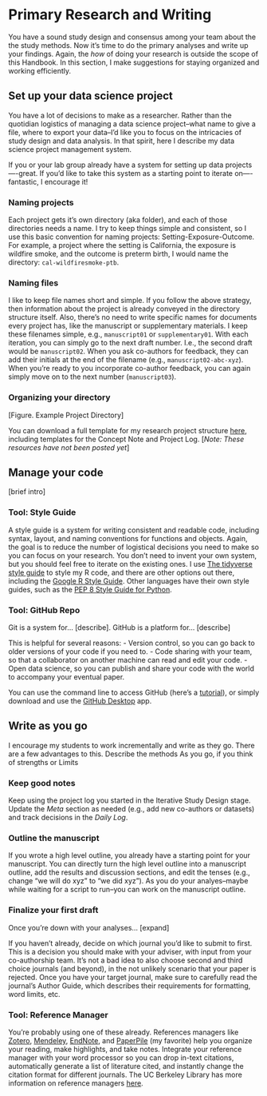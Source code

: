 # Primary Research and Writing

You have a sound study design and consensus among your team about the the study methods. Now it's time to do the primary analyses and write up your findings. Again, the *how* of doing your research is outside the scope of this Handbook. In this section, I make suggestions for staying organized and working efficiently.

## Set up your data science project

You have a lot of decisions to make as a researcher. Rather than the quotidian logistics of managing a data science project--what name to give a file, where to export your data--I'd like you to focus on the intricacies of study design and data analysis. In that spirit, here I describe my data science project management system.

If you or your lab group already have a system for setting up data projects—-great. If you'd like to take this system as a starting point to iterate on—-fantastic, I encourage it!

### Naming projects

Each project gets it's own directory (aka folder), and each of those directories needs a name. I try to keep things simple and consistent, so I use this basic convention for naming projects: Setting-Exposure-Outcome. For example, a project where the setting is California, the exposure is wildfire smoke, and the outcome is preterm birth, I would name the directory: `cal-wildfiresmoke-ptb`.

### Naming files

I like to keep file names short and simple. If you follow the above strategy, then information about the project is already conveyed in the directory structure itself. Also, there's no need to write specific names for documents every project has, like the manuscript or supplementary materials. I keep these filenames simple, e.g., `manuscript01` or `supplementary01`. With each iteration, you can simply go to the next draft number. I.e., the second draft would be `manuscript02`. When you ask co-authors for feedback, they can add their initials at the end of the filename (e.g., `manuscript02-abc-xyz`). When you're ready to you incorporate co-author feedback, you can again simply move on to the next number (`manuscript03`).

### Organizing your directory 

[Figure. Example Project Directory]

You can download a full template for my research project structure [here](), including templates for the Concept Note and Project Log. [*Note: These resources have not been posted yet*]

## Manage your code

[brief intro]

### Tool: Style Guide

A style guide is a system for writing consistent and readable code, including syntax, layout, and naming conventions for functions and objects. Again, the goal is to reduce the number of logistical decisions you need to make so you can focus on your research. You don't need to invent your own system, but you should feel free to iterate on the existing ones. I use [The tidyverse style guide](https://style.tidyverse.org/index.html){target="_blank"} to style my R code, and there are other options out there, including the [Google R Style Guide](https://google.github.io/styleguide/Rguide.html){target="_blank"}. Other languages have their own style guides, such as the [PEP 8 Style Guide for Python](https://peps.python.org/pep-0008/){target="_blank"}.

### Tool: GitHub Repo

Git is a system for... [describe]. GitHub is a platform for... [describe]

This is helpful for several reasons: 
- Version control, so you can go back to older versions of your code if you need to.
- Code sharing with your team, so that a collaborator on another machine can read and edit your code.
- Open data science, so you can publish and share your code with the world to accompany your eventual paper.

You can use the command line to access GitHub (here's a [tutorial]()), or simply download and use the [GitHub Desktop]() app.

## Write as you go

I encourage my students to work incrementally and write as they go. There are a few advantages to this. 
Describe the methods 
As you go, if you think of strengths or Limits
 
### Keep good notes

Keep using the project log you started in the Iterative Study Design stage. Update the *Meta* section as needed (e.g., add new co-authors or datasets) and track decisions in the *Daily Log*.

### Outline the manuscript

If you wrote a high level outline, you already have a starting point for your manuscript. You can directly turn the high level outline into a manuscript outline, add the results and discussion sections, and edit the tenses (e.g., change "we will do xyz" to "we did xyz"). As you do your analyes--maybe while waiting for a script to run--you can work on the manuscript outline.

### Finalize your first draft

Once you're down with your analyses... [expand]

If you haven't already, decide on which journal you'd like to submit to first. This is a decision you should make with your adviser, with input from your co-authorship team. It's not a bad idea to also choose second and third choice journals (and beyond), in the not unlikely scenario that your paper is rejected. Once you have your target journal, make sure to carefully read the journal's Author Guide, which describes their requirements for formatting, word limits, etc.

### Tool: Reference Manager

You're probably using one of these already. References managers like [Zotero](https://www.zotero.org/){target="_blank"}, [Mendeley](https://www.mendeley.com/){target="_blank"}, [EndNote](https://endnote.com/){target="_blank"}, and [PaperPile](https://paperpile.com/){target="_blank"} (my favorite) help you organize your reading, make highlights, and take notes. Integrate your reference manager with your word processor so you can drop in-text citations, automatically generate a list of literature cited, and instantly change the citation format for different journals. The UC Berkeley Library has more information on reference managers [here](https://guides.lib.berkeley.edu/publichealth/citations){target="_blank"}.

